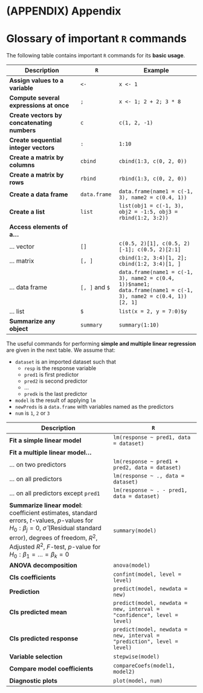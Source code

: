 # (APPENDIX) Appendix {-}

# Glossary of important `R` commands

The following table contains important `R` commands for its **basic usage**.

|             Description         |        `R`       |              Example                |
|---------------------------------|------------------|-------------------------------------|
| **Assign values to a variable** | `<-` | `x <- 1` |
| **Compute several expressions at once** | `;` | `x <- 1; 2 + 2; 3 * 8` |
| **Create vectors by concatenating numbers** | `c` | `c(1, 2, -1)` |
| **Create sequential integer vectors** | `:` | `1:10` |
| **Create a matrix by columns** | `cbind` | `cbind(1:3, c(0, 2, 0))` |
| **Create a matrix by rows** | `rbind` | `rbind(1:3, c(0, 2, 0))` |
| **Create a data frame** | `data.frame` | `data.frame(name1 = c(-1, 3), name2 = c(0.4, 1))` |
| **Create a list** | `list` | `list(obj1 = c(-1, 3), obj2 = -1:5, obj3 = rbind(1:2, 3:2))` |
| **Access elements of a...** |  | |
| ... vector | `[]`| `c(0.5, 2)[1], c(0.5, 2)[-1]; c(0.5, 2)[2:1]`|
| ... matrix | `[, ]`| `cbind(1:2, 3:4)[1, 2]; cbind(1:2, 3:4)[1, ]` |
| ... data frame | `[, ]` and `$`| `data.frame(name1 = c(-1, 3), name2 = c(0.4, 1))$name1; data.frame(name1 = c(-1, 3), name2 = c(0.4, 1))[2, 1]` |
| ... list | `$`| `list(x = 2, y = 7:0)$y` |
| **Summarize any object** | `summary` | `summary(1:10)` |


The useful commands for performing **simple and multiple linear regression** are given in the next table. We assume that:

- `dataset` is an imported dataset such that
    - `resp` is the response variable
    - `pred1` is first predictor
    - `pred2` is second predictor
    - ...
    - `predk` is the last predictor
- `model` is the result of applying `lm`
- `newPreds` is a `data.frame` with variables named as the predictors
- `num` is `1`, `2` or `3`

|               Description          |              `R`             |
|------------------------------------|------------------------------|
| **Fit a simple linear model ** | `lm(response ~ pred1, data = dataset)` |
| **Fit a multiple linear model... ** | |
| ... on two predictors | `lm(response ~ pred1 + pred2, data = dataset)` |
| ... on all predictors | `lm(response ~ ., data = dataset)` |
| ... on all predictors except `pred1` | `lm(response ~ . - pred1, data = dataset)` |
|  **Summarize linear model**: coefficient estimates, standard errors, $t$-values, $p$-values for $H_0:\beta_j=0$, $\hat\sigma$ (Residual standard error), degrees of freedom, $R^2$, Adjusted $R^2$, $F$-test, $p$-value for $H_0:\beta_1=\ldots=\beta_k=0$ | `summary(model)` |
| **ANOVA decomposition** | `anova(model)` |
| **CIs coefficients** | `confint(model, level = level)` |
| **Prediction** | `predict(model, newdata = new)` |
| **CIs predicted mean** | `predict(model, newdata = new, interval = "confidence", level = level)` |
| **CIs predicted response** | `predict(model, newdata = new, interval = "prediction", level = level)` |
| **Variable selection** | `stepwise(model)` |
| **Compare model coefficients** | `compareCoefs(model1, model2)` |
| **Diagnostic plots** | `plot(model, num)` |

<!--
# Reporting with `R Commander`

A nice feature of `R Commander` is that integrates seamless with `R Markdown`, which is able to create `.html`, `.pdf` and `.docx` reports directly from the outputs of `R`. Depending on the kind of report that we want, we will need the following auxiliary software.

- `.html`
- `.docx`
- `.pdf` (no recommended). An installa

The workflow is really simple. Once you have done some statistical analysis, either by using `R Commander`'s menus or `R` code directly, you will end up with an `R` script containing all the commands run in the process. Suppose we were analyszing the `Boston` dataset, as we did in Section \@ref(sec:boston). Ideally (i.e., assuming we have written all the ) our final script would look like this:
```r
# With this script we reproduce the multiple linear analysis of the Boston dataset

# Not necessary if we are in R Commander
library(RcmdrMisc)

# Import data
library(MASS)
data(Boston)

# Make a multiple linear regression od medv in the rest of variables
mod <- lm(medv ~ ., data = Boston)
summary(mod)

# Check the diagnostic plots
plot(mod, 1)

# Seems like there is some non-linearity!

# Let's consider the transformations given in Harrison and Rubinfeld (1978)
modTransf <- lm(I(log(medv * 1000)) ~ I(rm^2) + age + log(dis) +
                  log(rad) + tax + ptratio + I(black / 1000) +
                  I(log(lstat / 100)) + crim + zn + indus + chas +
                  I((10*nox)^2), data = Boston)
summary(modTransf)

# Check the diagnostic plots
plot(modTransf, 1)
# The non-linearity is more subtle now

# Look for the best model in terms of the BIC
modTransfBIC <- stepwise(modTransf)
summary(modTransfBIC)

# Let's explore the most significant variables, to see if the model can be
# reduced drastically in complexity
mod3D <- lm(I(log(medv * 1000)) ~ I(log(lstat / 100)) + crim, data = Boston)
summary(mod3D)

# With only 2 variables, we explain the 72% of variability. 
# Compared with the 80% with 10 variables, it is an important improvement 
# in terms of simplicity.

# Let's add these variables to the dataset, so we can call scatterplotMatrix 
# and scatter3d through R Commander's menu
Boston$logMedv <- log(Boston$medv * 1000)
Boston$logLstat <- log(Boston$lstat / 100)

# Visualize the pair-by-pair relations of the response and two predictors
scatterplotMatrix(~ crim + logLstat + logMedv, reg.line = lm, smooth = FALSE,
                  spread = FALSE, span = 0.5, ellipse = FALSE,
                  levels = c(.5, .9), id.n = 0, diagonal = 'histogram',
                  data = Boston)

# Visualize the full relation between the response and the two predictors
scatter3d(logMedv ~ crim + logLstat, data = Boston, fit = "linear",
          residuals = TRUE, bg = "white", axis.scales = TRUE, grid = TRUE,
          ellipsoid = FALSE)

```
You can download the script [here](https://raw.githubusercontent.com/egarpor/SSS2-UC3M/master/reporting/script.R).

The reports are really easily produced. It will result into something like this:
```r

---
title: "Replace with Main Title"
author: "Your Name"
date: "AUTOMATIC"
---


` ``{r echo=FALSE, message=FALSE}
# include this code chunk as-is to set options
knitr::opts_chunk$set(comment=NA, prompt=TRUE)
library(Rcmdr)
library(car)
library(RcmdrMisc)
` ``


` ``{r echo=FALSE}
# include this code chunk as-is to enable 3D graphs
library(rgl)
knitr::knit_hooks$set(webgl = hook_webgl)
` ``


` ``{r}
# With this script we reproduce the multiple linear analysis of the Boston dataset
` ``


` ``{r}
# Import data
` ``


` ``{r}
library(MASS)
` ``


` ``{r}
data(Boston)
` ``


` ``{r}
# Make a multiple linear regression od medv in the rest of variables
` ``


` ``{r}
mod <- lm(medv ~ ., data = Boston)
` ``


` ``{r}
summary(mod)
` ``


` ``{r}
# Check the diagnostic plots
` ``


` ``{r}
plot(mod, 1)
` ``


` ``{r}
# Seems like there is some non-linearity!
` ``


` ``{r}
# Let's consider the transformations given in Harrison and Rubinfeld (1978)
` ``


` ``{r}
modTransf <- lm(I(log(medv * 1000)) ~ I(rm^2) + age + log(dis) +
                  log(rad) + tax + ptratio + I(black / 1000) +
                  I(log(lstat / 100)) + crim + zn + indus + chas +
                  I((10*nox)^2), data = Boston)
` ``


` ``{r}
summary(modTransf)
` ``


` ``{r}
# Check the diagnostic plots
` ``


` ``{r}
plot(modTransf, 1)
` ``


` ``{r}
# The non-linearity is more subtle now
` ``


` ``{r}
# Look for the best model in terms of the BIC
` ``


` ``{r}
modTransfBIC <- stepwise(modTransf)
` ``


` ``{r}
summary(modTransfBIC)
` ``


` ``{r}
# Let's explore the most significant variables, to see if the model can be
` ``


` ``{r}
# reduced drastically in complexity
` ``


` ``{r}
mod3D <- lm(I(log(medv * 1000)) ~ I(log(lstat / 100)) + crim, data = Boston)
` ``


` ``{r}
summary(mod3D)
` ``


` ``{r}
# With only 2 variables, we explain the 72% of variability. 
` ``


` ``{r}
# Compared with the 80% with 10 variables, it is an important improvement 
` ``


` ``{r}
# in terms of simplicity.
` ``


` ``{r}
# Let's add these variables to the dataset, so we can call scatterplotMatrix 
` ``


` ``{r}
# and scatter3d through R Commander's menu
` ``


` ``{r}
Boston$logMedv <- log(Boston$medv * 1000)
` ``


` ``{r}
Boston$logLstat <- log(Boston$lstat / 100)
` ``


` ``{r}
# Visualize the pair-by-pair relations of the response and two predictors
` ``


` ``{r}
scatterplotMatrix(~ crim + logLstat + logMedv, reg.line = lm, smooth = FALSE,
                  spread = FALSE, span = 0.5, ellipse = FALSE,
                  levels = c(.5, .9), id.n = 0, diagonal = 'histogram',
                  data = Boston)
` ``


` ``{r}
# Visualize the full relation between the response and the two predictors
` ``


` ``{r}
scatter3d(logMedv ~ crim + logLstat, data = Boston, fit = "linear",
          residuals = TRUE, bg = "white", axis.scales = TRUE, grid = TRUE,
          ellipsoid = FALSE)
` ``




```



-->

